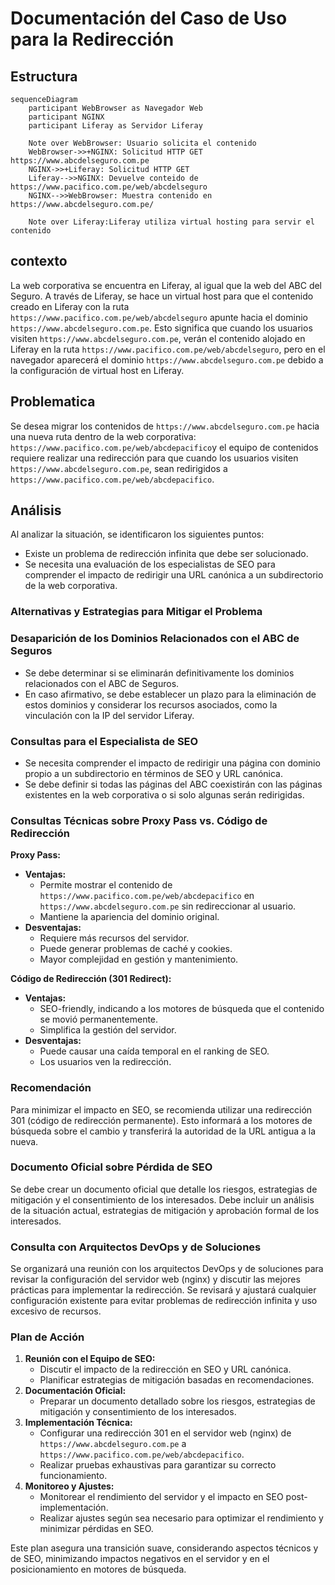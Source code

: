 

# Documentación del Caso de Uso para la Redirección

## Estructura

```mermaid
sequenceDiagram
    participant WebBrowser as Navegador Web
    participant NGINX 
    participant Liferay as Servidor Liferay

    Note over WebBrowser: Usuario solicita el contenido
    WebBrowser->>+NGINX: Solicitud HTTP GET https://www.abcdelseguro.com.pe
    NGINX->>+Liferay: Solicitud HTTP GET
    Liferay-->>NGINX: Devuelve conteido de https://www.pacifico.com.pe/web/abcdelseguro
    NGINX-->>WebBrowser: Muestra contenido en https://www.abcdelseguro.com.pe/

    Note over Liferay:Liferay utiliza virtual hosting para servir el contenido
```

## contexto

La web corporativa se encuentra en Liferay, al igual que la web del ABC del Seguro. A través de Liferay, se hace un virtual host para que el contenido creado en Liferay con la ruta `https://www.pacifico.com.pe/web/abcdelseguro` apunte hacia el dominio `https://www.abcdelseguro.com.pe`. Esto significa que cuando los usuarios visiten `https://www.abcdelseguro.com.pe`, verán el contenido alojado en Liferay en la ruta `https://www.pacifico.com.pe/web/abcdelseguro`, pero en el navegador aparecerá el dominio `https://www.abcdelseguro.com.pe` debido a la configuración de virtual host en Liferay.

## Problematica

Se desea migrar los contenidos de `https://www.abcdelseguro.com.pe` hacia una nueva ruta dentro de la web corporativa: `https://www.pacifico.com.pe/web/abcdepacifico`y el equipo de contenidos requiere realizar una redirección para que cuando los usuarios visiten `https://www.abcdelseguro.com.pe`, sean redirigidos a `https://www.pacifico.com.pe/web/abcdepacifico`.

## Análisis

Al analizar la situación, se identificaron los siguientes puntos:

- Existe un problema de redirección infinita que debe ser solucionado.
- Se necesita una evaluación de los especialistas de SEO para comprender el impacto de redirigir una URL canónica a un subdirectorio de la web corporativa.

### Alternativas y Estrategias para Mitigar el Problema

### Desaparición de los Dominios Relacionados con el ABC de Seguros

- Se debe determinar si se eliminarán definitivamente los dominios relacionados con el ABC de Seguros.
- En caso afirmativo, se debe establecer un plazo para la eliminación de estos dominios y considerar los recursos asociados, como la vinculación con la IP del servidor Liferay.

### Consultas para el Especialista de SEO

- Se necesita comprender el impacto de redirigir una página con dominio propio a un subdirectorio en términos de SEO y URL canónica.
- Se debe definir si todas las páginas del ABC coexistirán con las páginas existentes en la web corporativa o si solo algunas serán redirigidas.

### Consultas Técnicas sobre Proxy Pass vs. Código de Redirección

**Proxy Pass:**

- **Ventajas:**
    - Permite mostrar el contenido de `https://www.pacifico.com.pe/web/abcdepacifico` en `https://www.abcdelseguro.com.pe` sin redireccionar al usuario.
    - Mantiene la apariencia del dominio original.
- **Desventajas:**
    - Requiere más recursos del servidor.
    - Puede generar problemas de caché y cookies.
    - Mayor complejidad en gestión y mantenimiento.

**Código de Redirección (301 Redirect):**

- **Ventajas:**
    - SEO-friendly, indicando a los motores de búsqueda que el contenido se movió permanentemente.
    - Simplifica la gestión del servidor.
- **Desventajas:**
    - Puede causar una caída temporal en el ranking de SEO.
    - Los usuarios ven la redirección.

### Recomendación

Para minimizar el impacto en SEO, se recomienda utilizar una redirección 301 (código de redirección permanente). Esto informará a los motores de búsqueda sobre el cambio y transferirá la autoridad de la URL antigua a la nueva.

### Documento Oficial sobre Pérdida de SEO

Se debe crear un documento oficial que detalle los riesgos, estrategias de mitigación y el consentimiento de los interesados. Debe incluir un análisis de la situación actual, estrategias de mitigación y aprobación formal de los interesados.

### Consulta con Arquitectos DevOps y de Soluciones

Se organizará una reunión con los arquitectos DevOps y de soluciones para revisar la configuración del servidor web (nginx) y discutir las mejores prácticas para implementar la redirección. Se revisará y ajustará cualquier configuración existente para evitar problemas de redirección infinita y uso excesivo de recursos.

### Plan de Acción

1. **Reunión con el Equipo de SEO:**
    - Discutir el impacto de la redirección en SEO y URL canónica.
    - Planificar estrategias de mitigación basadas en recomendaciones.
2. **Documentación Oficial:**
    - Preparar un documento detallado sobre los riesgos, estrategias de mitigación y consentimiento de los interesados.
3. **Implementación Técnica:**
    - Configurar una redirección 301 en el servidor web (nginx) de `https://www.abcdelseguro.com.pe` a `https://www.pacifico.com.pe/web/abcdepacifico`.
    - Realizar pruebas exhaustivas para garantizar su correcto funcionamiento.
4. **Monitoreo y Ajustes:**
    - Monitorear el rendimiento del servidor y el impacto en SEO post-implementación.
    - Realizar ajustes según sea necesario para optimizar el rendimiento y minimizar pérdidas en SEO.

Este plan asegura una transición suave, considerando aspectos técnicos y de SEO, minimizando impactos negativos en el servidor y en el posicionamiento en motores de búsqueda.